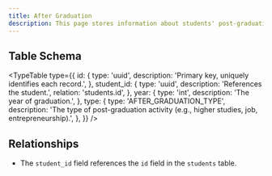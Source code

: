 ```yaml
---
title: After Graduation
description: This page stores information about students' post-graduation paths, including higher studies, employment, and other pursuits.
---
```


## Table Schema

<TypeTable
  type={{
    id: {
      type: 'uuid',
      description: 'Primary key, uniquely identifies each record.',
    },
    student_id: {
      type: 'uuid',
      description: 'References the student.',
      relation: 'students.id',
    },
    year: {
      type: 'int',
      description: 'The year of graduation.',
    },
    type: {
      type: 'AFTER_GRADUATION_TYPE',
      description: 'The type of post-graduation activity (e.g., higher studies, job, entrepreneurship).',
    },
  }}
/>

## Relationships

- The `student_id` field references the `id` field in the `students` table.

<Cards>
  <Card title="Go to Students Table" href="./students" />
</Cards>
